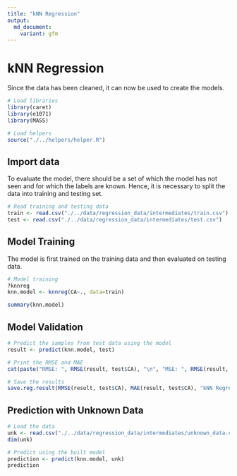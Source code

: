 ```yaml
---
title: "kNN Regression"
output:
  md_document:
    variant: gfm
---
```


# kNN Regression

Since the data has been cleaned, it can now be used to create the models.

```r
# Load libraries
library(caret)
library(e1071)
library(MASS)

# Load helpers
source("./../helpers/helper.R")
```

## Import data

To evaluate the model, there should be a set of which the model has not seen and for which the labels are known. Hence, it is necessary to split the data into training and testing set.

```r
# Read training and testing data
train <- read.csv("./../data/regression_data/intermediates/train.csv")
test <- read.csv("./../data/regression_data/intermediates/test.csv")
```

## Model Training

The model is first trained on the training data and then evaluated on testing data.

```r
# Model training
?knnreg
knn.model <- knnreg(CA~., data=train)
```

```r
summary(knn.model)
```

## Model Validation

```r
# Predict the samples from test data using the model
result <- predict(knn.model, test)

# Print the RMSE and MAE
cat(paste("RMSE: ", RMSE(result, test$CA), "\n", "MSE: ", RMSE(result, test$CA)^2, "\n", "MAE: ", MAE(result, test$CA)))
```

```r
# Save the results
save.reg.result(RMSE(result, test$CA), MAE(result, test$CA), "kNN Regression")
```

## Prediction with Unknown Data

```r
# Load the data
unk <- read.csv("./../data/regression_data/intermediates/unknown_data.csv")
dim(unk)

# Predict using the built model
prediction <- predict(knn.model, unk)
prediction
```
